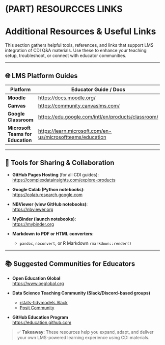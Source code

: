 # (PART) RESOURCCES LINKS {-}

# Additional Resources & Useful Links {-}

This section gathers helpful tools, references, and links that support LMS integration of CDI Q&A materials. Use these to enhance your teaching setup, troubleshoot, or connect with educator communities.

---

## 🌐 LMS Platform Guides {-}

| Platform         | Educator Guide / Docs                                  |
|------------------|--------------------------------------------------------|
| **Moodle**       | [https://docs.moodle.org/](https://docs.moodle.org/)  
| **Canvas**       | [https://community.canvaslms.com/](https://community.canvaslms.com/)  
| **Google Classroom** | [https://edu.google.com/intl/en/products/classroom/](https://edu.google.com/intl/en/products/classroom/)  
| **Microsoft Teams for Education** | [https://learn.microsoft.com/en-us/microsoftteams/education](https://learn.microsoft.com/en-us/microsoftteams/education)

---

## 📁 Tools for Sharing & Collaboration {-}

- **GitHub Pages Hosting** (for all CDI guides):  
  [https://complexdatainsights.com/explore-products](https://complexdatainsights.com/explore-products)

- **Google Colab (Python notebooks)**:  
  [https://colab.research.google.com](https://colab.research.google.com)

- **NBViewer (view GitHub notebooks)**:  
  [https://nbviewer.org](https://nbviewer.org)

- **MyBinder (launch notebooks)**:  
  [https://mybinder.org](https://mybinder.org)

- **Markdown to PDF or HTML converters**:  
  - `pandoc`, `nbconvert`, or R Markdown `rmarkdown::render()`

---

## 📚 Suggested Communities for Educators {-}

- **Open Education Global**  
  [https://www.oeglobal.org](https://www.oeglobal.org)

- **Data Science Teaching Community (Slack/Discord-based groups)**  
  - [rstats-tidymodels Slack](https://www.tidymodels.org/community/)
  - [Posit Community](https://community.rstudio.com/)

- **GitHub Education Program**  
  [https://education.github.com](https://education.github.com)

> ✅ **Takeaway**: These resources help you expand, adapt, and deliver your own LMS-powered learning experience using CDI materials.
